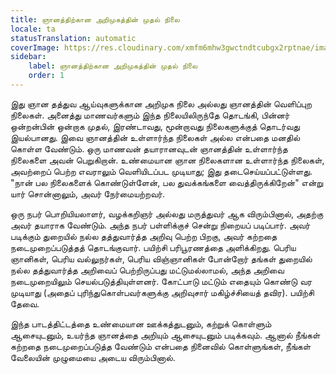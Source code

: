 ```yaml
---
title: ஞானத்திற்கான அறிமுகத்தின் முதல் நிலை
locale: ta
statusTranslation: automatic
coverImage: https://res.cloudinary.com/xmfm6mhw3gwctndtcubgx2rptnae/image/upload/v1741354450/small_cover_introduccion_a_la_gnosis_57a3fc8d72.webp
sidebar:
    label: ஞானத்திற்கான அறிமுகத்தின் முதல் நிலை
    order: 1
---
```

இது ஞான தத்துவ ஆய்வுகளுக்கான அறிமுக நிலை அல்லது ஞானத்தின் வெளிப்புற நிலைகள். அனைத்து மாணவர்களும் இந்த நிலையிலிருந்தே தொடங்கி, பின்னர் ஒன்றன்பின் ஒன்றாக முதல், இரண்டாவது, மூன்றாவது நிலைகளுக்குத் தொடர்வது இயல்பானது. இவை ஞானத்தின் உள்ளார்ந்த நிலைகள் அல்ல என்பதை மனதில் கொள்ள வேண்டும். ஒரு மாணவன் தயாரானவுடன் ஞானத்தின் உள்ளார்ந்த நிலைகளை அவன் பெறுகிறான். உண்மையான ஞான நிலைகளான உள்ளார்ந்த நிலைகள், அவற்றைப் பெற்ற எவராலும் வெளியிடப்பட முடியாது; இது தடைசெய்யப்பட்டுள்ளது. "நான் பல நிலைகளைக் கொண்டுள்ளேன், பல துவக்கங்களை வைத்திருக்கிறேன்" என்று யார் சொன்னாலும், அவர் நேர்மையற்றவர்.

ஒரு நபர் பொறியியலாளர், வழக்கறிஞர் அல்லது மருத்துவர் ஆக விரும்பினால், அதற்கு அவர் தயாராக வேண்டும். அந்த நபர் பள்ளிக்குச் சென்று நிறையப் படிப்பார். அவர் படிக்கும் துறையில் நல்ல தத்துவார்த்த அறிவு பெற்ற பிறகு, அவர் கற்றதை நடைமுறைப்படுத்தத் தொடங்குவார். பயிற்சி பரிபூரணத்தை அளிக்கிறது. பெரிய ஞானிகள், பெரிய வல்லுநர்கள், பெரிய விஞ்ஞானிகள் போன்றோர் தங்கள் துறையில் நல்ல தத்துவார்த்த அறிவைப் பெற்றிருப்பது மட்டுமல்லாமல், அந்த அறிவை நடைமுறையிலும் செயல்படுத்தியுள்ளனர். கோட்பாடு மட்டும் எதையும் கொண்டு வர முடியாது (அதைப் புரிந்துகொள்பவர்களுக்கு அறிவுசார் மகிழ்ச்சியைத் தவிர). பயிற்சி தேவை.

இந்த பாடத்திட்டத்தை உண்மையான ஊக்கத்துடனும், கற்றுக் கொள்ளும் ஆசையுடனும், உயர்ந்த ஞானத்தை அறியும் ஆசையுடனும் படிக்கவும். ஆனால் நீங்கள் கற்றதை நடைமுறைப்படுத்த வேண்டும் என்பதை நினைவில் கொள்ளுங்கள், நீங்கள் வேலையின் முழுமையை அடைய விரும்பினால்.
